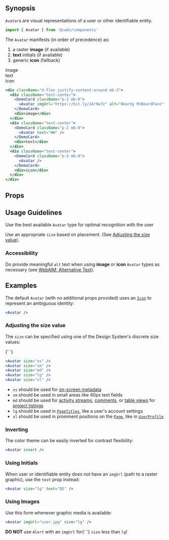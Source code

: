 
## Synopsis

`Avatar`s are visual representations of a user or other identifiable entity.

<DemoCard>
  <Avatar />
</DemoCard>

```jsx
import { Avatar } from '@cwds/components'
```

The `Avatar` manifests (in order of precedence) as:

1. a raster **image** (if available)
1. **text** initials (if available)
1. generic **icon** (fallback)

<div className="d-flex justify-content-around mb-3">
  <div className="text-center">
    <DemoCard className="p-2 mb-0">
      <Avatar imgUrl="https://bit.ly/2Ar9w7z" alt="Beardy McBeardFace" />
    </DemoCard>
    <div>image</div>
  </div>
  <div className="text-center">
    <DemoCard className="p-2 mb-0">
      <Avatar text="WW" />
    </DemoCard>
    <div>text</div>
  </div>
  <div className="text-center">
    <DemoCard className="p-2 mb-0">
      <Avatar />
    </DemoCard>
    <div>icon</div>
  </div>
</div>

```jsx
<div className="d-flex justify-content-around mb-3">
  <div className="text-center">
    <DemoCard className="p-2 mb-0">
      <Avatar imgUrl="https://bit.ly/2Ar9w7z" alt="Beardy McBeardFace" />
    </DemoCard>
    <div>image</div>
  </div>
  <div className="text-center">
    <DemoCard className="p-2 mb-0">
      <Avatar text="WW" />
    </DemoCard>
    <div>text</div>
  </div>
  <div className="text-center">
    <DemoCard className="p-2 mb-0">
      <Avatar />
    </DemoCard>
    <div>icon</div>
  </div>
</div>
```

## Props

<PropTable docgen={Docgen.Avatar} />

## Usage Guidelines

Use the best available `Avatar` type for optimal recognition with the user

Use an appropriate `size` based on placement. (See [Adjusting the size value](#adjusting-the-size-value)).

<!--
@todo(mj): Is this true?
Avatars may have a badge over one of their four corners in order to signify certain qualities. For example, a badge on an avatar may show a user's presence (if they're available, away or busy).
-->

### Accessibility

Do provide meaningful <code>alt</code> text when using **image** or **icon** `Avatar` types as necessary (see [WebAIM: Alternative Text](https://webaim.org/techniques/alttext/)).

## Examples

The default `Avatar` (with no additional props provided) uses an [`Icon`](icon) to represent an ambiguous identity:

<div className="mb-3">
  <Avatar />
</div>

```jsx
<Avatar />
```

### Adjusting the size value

The `size` can be specified using one of the Design System's <Link to="/core-style">discrete size values</Link>:

<div className="mb-3">
  <Avatar size="xs" /> <Avatar size="sm" /> <Avatar size="md" />{' '}
  <Avatar size="lg" /> <Avatar size="xl" />
</div>

```jsx
<Avatar size="xs" />
<Avatar size="sm" />
<Avatar size="md" />
<Avatar size="lg" />
<Avatar size="xl" />
```

<!-- @todo(mj): what are these unknown things? -->

- `xs` should be used for [on-screen metadata]()
- `sm` should be used in small areas like 40px text fields
- `md` should be used for [activity streams](), [comments](), or [table views]() for [project listings]()
- `lg` should be used in [`PageTitles`](), like a user's account settings
- `xl` should be used in prominent positions on the [`Page`](), like in [`UserProfile`]()

### Inverting

The color theme can be easily inverted for contrast flexibility:

<div className="mb-3">
  <Avatar invert />
</div>

```jsx
<Avatar invert />
```

### Using Initials

When user or identifiable entity does not have an `imgUrl` (path to a raster graphic), use the `text` prop instead:

<div className="mb-3">
  <Avatar text="DE" />
</div>

```jsx
<Avatar size="lg" text="DE" />
```

### Using Images

Use this form whenever graphic media is available:

<div className="mb-3">
  <Avatar imgUrl="https://bit.ly/2Ar9w7z" size="lg" />
</div>

```jsx
<Avatar imgUrl="user.jpg" size="lg" />
```

<Alert color="warning">
  <strong>DO NOT</strong> use <code>Alert</code> with an <code>imgUrl</code> for{' '}
  <code>size</code> less than <code>lg</code>!
</Alert>
